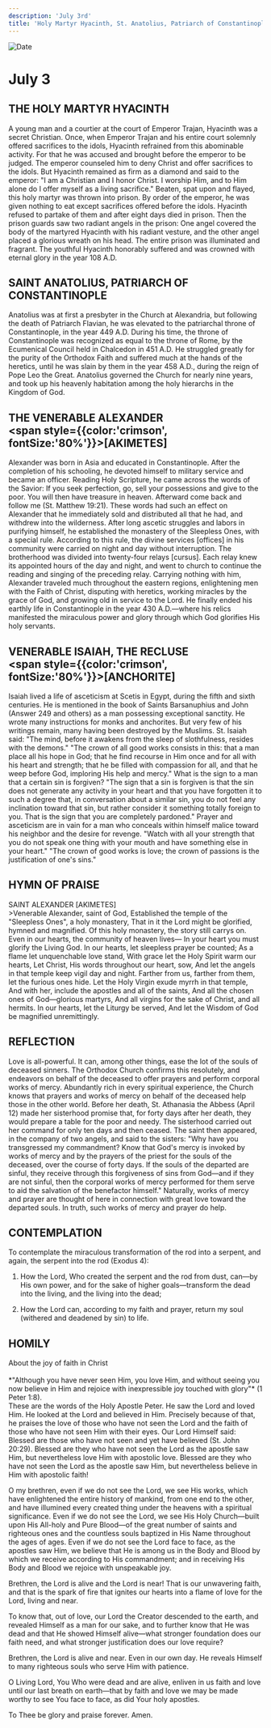 ```yaml
---
description: 'July 3rd'
title: 'Holy Martyr Hyacinth, St. Anatolius, Patriarch of Constantinople, Venerable Alexander, Venerable Isaiah the Recluse'
---
```


<CustomPaginator />
<RunningHead />

<Image src="/title-imprint.png" height={68} width={50} alt="Date" className="title-imprint"/>

# <div id="date">July <Image className="four-dot" src="/four-dot.png" height={15} width={15} alt="" />3</div>

## THE HOLY MARTYR HYACINTH

A young man and a courtier at the court of Emperor Trajan, Hyacinth was a secret Christian. Once, when Emperor Trajan and his entire court solemnly offered sacrifices to the idols, Hyacinth refrained from this abominable activity. For that he was accused and brought before the emperor to be judged. The emperor counseled him to deny Christ and offer sacrifices to the idols. But Hyacinth remained as firm as a diamond and said to the emperor: "I am a Christian and I honor Christ. I worship Him, and to Him alone do I offer myself as a living sacrifice." Beaten, spat upon and flayed, this holy martyr was thrown into prison. By order of the emperor, he was given nothing to eat except sacrifices offered before the idols. Hyacinth refused to partake of them and after eight days died in prison. Then the prison guards saw two radiant angels in the prison: One angel covered the body of the martyred Hyacinth with his radiant vesture, and the other angel placed a glorious wreath on his head. The entire prison was illuminated and fragrant. The youthful Hyacinth honorably suffered and was crowned with eternal glory in the year 108 A.D.

## SAINT ANATOLIUS, PATRIARCH OF CONSTANTINOPLE

Anatolius was at first a presbyter in the Church at Alexandria, but following the death of Patriarch Flavian, he was elevated to the patriarchal throne of Constantinople, in the year 449 A.D. During his time, the throne of Constantinople was recognized as equal to the throne of Rome, by the Ecumenical Council held in Chalcedon in 451 A.D. He struggled greatly for the purity of the Orthodox Faith and suffered much at the hands of the heretics, until he was slain by them in the year 458 A.D., during the reign of Pope Leo the Great. Anatolius governed the Church for nearly nine years, and took up his heavenly habitation among the holy hierarchs in the Kingdom of God.

## THE VENERABLE ALEXANDER <br /><span style={{color:'crimson', fontSize:'80%'}}>[AKIMETES]</span>

Alexander was born in Asia and educated in Constantinople. After the completion of his schooling, he devoted himself to military service and became an officer. Reading Holy Scripture, he came across the words of the Savior: If you seek perfection, go, sell your possessions and give to the poor. You will then have treasure in heaven. Afterward come back and follow me (St. Matthew 19:21). These words had such an effect on Alexander that he immediately sold and distributed all that he had, and withdrew into the wilderness. After long ascetic struggles and labors in purifying himself, he established the monastery of the Sleepless Ones, with a special rule.  According to this rule, the divine services [offices] in his community were carried on night and day without interruption. The brotherhood was divided into twenty-four relays [cursus]. Each relay knew its appointed hours of the day and night, and went to church to continue the reading and singing of the preceding relay. Carrying nothing with him, Alexander traveled much throughout the eastern regions, enlightening men with the Faith of Christ, disputing with heretics, working miracles by the grace of God, and growing old in service to the Lord. He finally ended his earthly life in Constantinople in the year 430 A.D.—where his relics manifested the miraculous power and glory through which God glorifies His holy servants.

## VENERABLE ISAIAH, THE RECLUSE <br /><span style={{color:'crimson', fontSize:'80%'}}>[ANCHORITE]</span>

Isaiah lived a life of asceticism at Scetis in Egypt, during the fifth and sixth centuries. He is mentioned in the book of Saints Barsanuphius and John (Answer 249 and others) as a man possessing exceptional sanctity. He wrote many instructions for monks and anchorites. But very few of his writings remain, many having been destroyed by the Muslims. St. Isaiah said: "The mind, before it awakens from the sleep of slothfulness, resides with the demons." "The crown of all good works consists in this: that a man place all his hope in God; that he find recourse in Him once and for all with his heart and strength; that he be filled with compassion for all, and that he weep before God, imploring His help and mercy." What is the sign to a man that a certain sin is forgiven? "The sign that a sin is forgiven is that the sin does not generate any activity in your heart and that you have forgotten it to such a degree that, in conversation about a similar sin, you do not feel any inclination toward that sin, but rather consider it something totally foreign to you. That is the sign that you are completely pardoned." Prayer and asceticism are in vain for a man who conceals within himself malice toward his neighbor and the desire for revenge. "Watch with all your strength that you do not speak one thing with your mouth and have something else in your heart." "The crown of good works is love; the crown of passions is the justification of one's sins."


## HYMN OF PRAISE
<div style={{textAlign:'center', color:'crimson', fontWeight:'bold'}}>
SAINT ALEXANDER [AKIMETES]
</div>
>Venerable Alexander, saint of God,  
Established the temple of the "Sleepless Ones", a holy monastery,  
That in it the Lord might be glorified, hymned and magnified.  
Of this holy monastery, the story still carrys on.  
Even in our hearts, the community of heaven lives—  
In your heart you must glorify the Living God.  
In our hearts, let sleepless prayer be counted;  
As a flame let unquenchable love stand,  
With grace let the Holy Spirit warm our hearts,  
Let Christ, His words throughout our heart, sow,  
And let the angels in that temple keep vigil day and night.  
Farther from us, farther from them, let the furious ones hide.  
Let the Holy Virgin exude myrrh in that temple,  
And with her, include the apostles and all of the saints,  
And all the chosen ones of God—glorious martyrs,  
And all virgins for the sake of Christ, and all hermits.  
In our hearts, let the Liturgy be served,  
And let the Wisdom of God be magnified unremittingly.  


## REFLECTION

Love is all-powerful. It can, among other things, ease the lot of the souls of deceased sinners. The Orthodox Church confirms this resolutely, and endeavors on behalf of the deceased to offer prayers and perform corporal works of mercy. Abundantly rich in every spiritual experience, the Church knows that prayers and works of mercy on behalf of the deceased help those in the other world. Before her death, St. Athanasia the Abbess (April 12) made her sisterhood promise that, for forty days after her death, they would prepare a table for the poor and needy. The sisterhood carried out her command for only ten days and then ceased. The saint then appeared, in the company of two angels, and said to the sisters: "Why have you transgressed my commandment? Know that God's mercy is invoked by works of mercy and by the prayers of the priest for the souls of the deceased, over the course of forty days. If the souls of the departed are sinful, they receive through this forgiveness of sins from God—and if they are not sinful, then the corporal works of mercy performed for them serve to aid the salvation of the benefactor himself." Naturally, works of mercy and prayer are thought of here in connection with great love toward the departed souls. In truth, such works of mercy and prayer do help.


## CONTEMPLATION

To contemplate the miraculous transformation of the rod into a serpent, and again, the serpent into the rod (Exodus 4):

1. How the Lord, Who created the serpent and the rod from dust, can—by His own power, and for the sake of higher goals—transform the dead into the living, and the living into the dead;

2. How the Lord can, according to my faith and prayer, return my soul (withered and deadened by sin) to life.


## HOMILY
<div style={{textAlign:'center', color:'crimson', fontWeight:'bold'}}>
About the joy of faith in Christ
</div>
<br />
<div style={{textAlign:'right'}}>
*"Although you have never seen Him, you love Him, and without seeing you now believe in Him and rejoice with inexpressible joy touched with glory"* (1 Peter 1:8).
</div>
These are the words of the Holy Apostle Peter. He saw the Lord and loved Him. He looked at the Lord and believed in Him. Precisely because of that, he praises the love of those who have not seen the Lord and the faith of those who have not seen Him with their eyes. Our Lord Himself said: Blessed are those who have not seen and yet have believed (St. John 20:29). Blessed are they who have not seen the Lord as the apostle saw Him, but nevertheless love Him with apostolic love. Blessed are they who have not seen the Lord as the apostle saw Him, but nevertheless believe in Him with apostolic faith!

O my brethren, even if we do not see the Lord, we see His works, which have enlightened the entire history of mankind, from one end to the other, and have illumined every created thing under the heavens with a spiritual significance. Even if we do not see the Lord, we see His Holy Church—built upon His All-holy and Pure Blood—of the great number of saints and righteous ones and the countless souls baptized in His Name throughout the ages of ages. Even if we do not see the Lord face to face, as the apostles saw Him, we believe that He is among us in the Body and Blood by which we receive according to His commandment; and in receiving His Body and Blood we rejoice with unspeakable joy.

Brethren, the Lord is alive and the Lord is near! That is our unwavering faith, and that is the spark of fire that ignites our hearts into a flame of love for the Lord, living and near.

To know that, out of love, our Lord the Creator descended to the earth, and revealed Himself as a man for our sake, and to further know that He was dead and that He showed Himself alive—what stronger foundation does our faith need, and what stronger justification does our love require?

Brethren, the Lord is alive and near. Even in our own day. He reveals Himself to many righteous souls who serve Him with patience.

O Living Lord, You Who were dead and are alive, enliven in us faith and love until our last breath on earth—that by faith and love we may be made worthy to see You face to face, as did Your holy apostles.

To Thee be glory and praise forever. Amen.